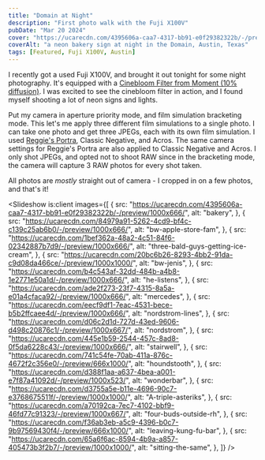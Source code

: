 ```yaml
---
title: "Domain at Night"
description: "First photo walk with the Fuji X100V"
pubDate: "Mar 20 2024"
cover: "https://ucarecdn.com/4395606a-caa7-4317-bb91-e0f29382322b/-/preview/1000x666/"
coverAlt: "a neon bakery sign at night in the Domain, Austin, Texas"
tags: [Featured, Fuji X100V, Austin]
---
```



I recently got a used Fuji X100V, and brought it out tonight for some night photography.
It's equipped with a [Cinebloom Filter from Moment (10% diffusion)](https://www.shopmoment.com/products/moment-cinebloom-diffusion-filters/49mm-10-strength?irgwc=1&partner_id=2598579&timestamp=1708496573319). I was excited to see the cinebloom filter in action, and I found myself shooting a lot of neon signs and lights.

Put my camera in aperture priority mode, and film simulation bracketing mode. This let's me apply three different film simulations to a single photo. I can take one photo and get three JPEGs, each with its own film simulation. I used [Reggie's Portra](https://reggiebphotography.com/blog/the-most-versatile-fujifilm-x-trans-iv-film-simulation-recipe-reggies-portra), Classic Negative, and Acros. The same camera settings for Reggie's Portra are also applied to Classic Negative and Acros. I only shot JPEGs, and opted not to shoot RAW since in the bracketing mode, the camera will capture 3 RAW photos for every shot taken.

All photos are _mostly_ straight out of camera - I cropped in on a few photos, and that's it!

<Slideshow
  is:client
  images={[
    {
      src: "https://ucarecdn.com/4395606a-caa7-4317-bb91-e0f29382322b/-/preview/1000x666/",
      alt: "bakery",
    },
    {
      src: "https://ucarecdn.com/84979a91-5262-4cd9-bf4c-c139c25ab6b0/-/preview/1000x666/",
      alt: "bw-apple-store-fam",
    },
    {
      src: "https://ucarecdn.com/1bef362a-48a2-4c51-84f6-02342887b7d9/-/preview/1000x666/",
      alt: "three-bald-guys-getting-ice-cream",
    },
    {
      src: "https://ucarecdn.com/20bc6b26-8293-4bb2-91da-c9d08da466ce/-/preview/1000x1000/",
      alt: "bw-jenis",
    },
    {
      src: "https://ucarecdn.com/b4c543af-32dd-484b-a4b8-1e2771e50a1d/-/preview/1000x666/",
      alt: "he-listens",
    },
    {
      src: "https://ucarecdn.com/ade2f273-23f7-4315-8a5a-e01a4cfaca92/-/preview/1000x666/",
      alt: "mercedes",
    },
    {
      src: "https://ucarecdn.com/eecf9df1-7eac-4531-bece-b5b2ffcaee4d/-/preview/1000x666/",
      alt: "nordstrom-lines",
    },
    {
      src: "https://ucarecdn.com/d06c2d1d-727d-43ed-9606-d498c20876c1/-/preview/1000x667/",
      alt: "nordstrom",
    },
    {
      src: "https://ucarecdn.com/445e1b59-2544-457c-8ad8-0f5da6228c43/-/preview/1000x666/",
      alt: "stairwell",
    },
    {
      src: "https://ucarecdn.com/741c54fe-70ab-411a-876c-4672f2c356e0/-/preview/666x1000/",
      alt: "houndstooth",
    },
    {
      src: "https://ucarecdn.com/d388f1aa-a637-4bea-a001-e7f87a41092d/-/preview/1000x523/",
      alt: "wonderbar",
    },
    {
      src: "https://ucarecdn.com/d3755a5e-b11e-4696-90c7-e3768675511f/-/preview/1000x1000/",
      alt: "A-triple-asteriks",
    },
    {
      src: "https://ucarecdn.com/a70192ca-7ec7-4102-bbf9-46fd77c91323/-/preview/1000x667/",
      alt: "four-buds-outside-rh",
    },
    {
      src: "https://ucarecdn.com/f36ab3eb-a5c9-4396-b0c7-9b97569430f4/-/preview/666x1000/",
      alt: "leaving-kung-fu-bar",
    },
    {
      src: "https://ucarecdn.com/65a6f6ac-8594-4b9a-a857-405473b3f2b7/-/preview/1000x1000/",
      alt: "sitting-the-same",
    },
  ]}
/>
